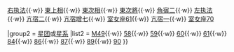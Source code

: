 {{Navbox
|name  = Virgo
|title = [[室女座]]恒星
|liststyle = padding:0.25em; line-height:1.4em; <!--otherwise lists can appear to form continuous whole-->
|state = {{{state|<noinclude>uncollapsed</noinclude>}}}
|group1 = [[恒星]]
|list1  = {{nowrap begin}} [[角宿一]]{{·w}} [[右执法]]{{·w}} [[東上相]]{{·w}} [[東次相]]{{·w}} [[東次將]]{{·w}} [[角宿二]]{{·w}} [[左执法]]{{·w}} [[亢宿二]]{{·w}} [[亢宿增七]]{{·w}} [[室女座61]]{{·w}} [[亢宿一]]{{·w}} [[室女座70]] {{nowrap end}}

|group2 = [[星团]]或[[星系]]
|list2  = {{nowrap begin}} [[M49]]{{·w}} [[M58|58]]{{·w}} [[M59|59]]{{·w}} [[M60|60]]{{·w}} [[M61|61]]{{·w}} [[M84|84]]{{·w}} [[M86|86]]{{·w}} [[M87|87]]{{·w}} [[M89|89]]{{·w}} [[M90|90]] {{nowrap end}}
}}<noinclude>
{{documentation}}
[[Category:星座模板|{{PAGENAME}}]]
</noinclude>